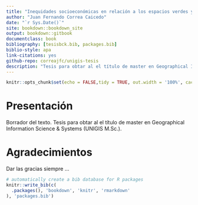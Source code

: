 ```yaml
--- 
title: "Inequidades socioeconómicas en relación a los espacios verdes y cobertura de copa: un enfoque espacial aplicado a la ciudad de Cali, Colombia. "
author: "Juan Fernando Correa Caicedo"
date: "`r Sys.Date()`"
site: bookdown::bookdown_site
output: bookdown::gitbook
documentclass: book
bibliography: [tesisbck.bib, packages.bib]
biblio-style: apa
link-citations: yes
github-repo: correajfc/unigis-tesis
description: "Tesis para obtar al el título de master en Geographical Information Science & Systems (UNIGIS M.Sc.)."
---
```


```r
knitr::opts_chunk$set(echo = FALSE,tidy = TRUE, out.width = '100%', cache = FALSE, fig.width = 6, warning = FALSE, message = FALSE, dpi = 72, dev = 'png')
```


# Presentación {-}
Borrador del texto. 
Tesis para obtar al el título de master en Geographical Information Science & Systems (UNIGIS M.Sc.).

# Agradecimientos {-}

Dar las gracias siempre ...

```r
# automatically create a bib database for R packages
knitr::write_bib(c(
  .packages(), 'bookdown', 'knitr', 'rmarkdown'
), 'packages.bib')
```

